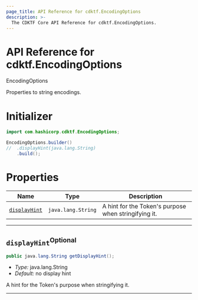 ```yaml
---
page_title: API Reference for cdktf.EncodingOptions
description: >-
  The CDKTF Core API Reference for cdktf.EncodingOptions.
---
```


<!-- This file is generated through yarn generate-docs -->

# API Reference for cdktf.EncodingOptions

   EncodingOptions <a name="EncodingOptions" id="cdktf.EncodingOptions"></a>
  
  Properties to string encodings.
  
  # Initializer <a name="Initializer" id="cdktf.EncodingOptions.Initializer"></a>
  
  ```java
  import com.hashicorp.cdktf.EncodingOptions;
  
  EncodingOptions.builder()
  //  .displayHint(java.lang.String)
      .build();
  ```
  
  # Properties <a name="Properties" id="Properties"></a>
  
  | **Name** | **Type** | **Description** |
  | --- | --- | --- |
  | <code><a href="#cdktf.EncodingOptions.property.displayHint">displayHint</a></code> | <code>java.lang.String</code> | A hint for the Token's purpose when stringifying it. |
  
  ---
  
  ## `displayHint`<sup>Optional</sup> <a name="displayHint" id="cdktf.EncodingOptions.property.displayHint"></a>
  
  ```java
  public java.lang.String getDisplayHint();
  ```
  
  - *Type:* java.lang.String
  - *Default:* no display hint
  
  A hint for the Token's purpose when stringifying it.
  
  ---
  
